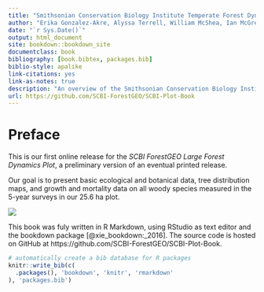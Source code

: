 ```yaml
--- 
title: "Smithsonian Conservation Biology Institute Temperate Forest Dynamics Plot"
author: "Erika Gonzalez-Akre, Alyssa Terrell, William McShea, Ian McGregor, Caroline Kittle, Kristina Anderson-Teixeira"
date: "`r Sys.Date()`"
output: html_document
site: bookdown::bookdown_site
documentclass: book
bibliography: [book.bibtex, packages.bib]
biblio-style: apalike
link-citations: yes
link-as-notes: true
description: "An overview of the Smithsonian Conservation Biology Institute's research plot."
url: https://github.com/SCBI-ForestGEO/SCBI-Plot-Book
---
```

# Preface {-}
This is our first online release for the *SCBI ForestGEO Large Forest Dynamics Plot*, a preliminary version of an eventual printed release.  

Our goal is to present basic ecological and botanical data, tree distribution maps, and growth and mortality data on all woody species measured in the 5-year surveys in our 25.6 ha plot.

![ ](maps_figures_tables/ch_1_intro/green.jpg)

This book was fuly written in R Markdown, using RStudio as text editor and the bookdown package [@xie_bookdown:_2016]. The source code is hosted on GitHub at https://github.com/SCBI-ForestGEO/SCBI-Plot-Book. 





```r
# automatically create a bib database for R packages
knitr::write_bib(c(
  .packages(), 'bookdown', 'knitr', 'rmarkdown'
), 'packages.bib')
```